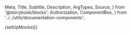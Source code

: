   Meta,
  Title,
  Subtitle,
  Description,
  ArgTypes,
  Source,
} from '@storybook/blocks';
  Authorization,
  ComponentBox,
} from '../../utils/documentation-components';

{setUpMocks()}

<Meta
  title="Merchant Tools/Terminals List"
  Components="justifi-terminals-list"
  of={JustifiTerminalsList}
/>

<Title />

---

Component to render a formated list of terminals for the requested account.

# Index

---

- [Props, events and methods](#props-events-and-methods)
- [Authorization](#authorization)
- [Events usage](#events-usage)
- [Example usage](#example-usage)

# Props, events and methods

---

<ArgTypes exclude={['Theme']} />

<Authorization
  actions={['read', 'write']}
  entity="account"
  identification="account_id"
/>

# Events usage

---

All table components emit an event when a row is clicked with the necessary information to call the appropriate `Details` component for that entity.

<Source dark language="html" code={codeExampleEventHandling} />

# Example Usage

---

<ComponentBox>
  <justifi-terminals-list account-id="123" auth-token="123abc" />
</ComponentBox>

---

<Source dark language="html" code={codeExampleFull} />
